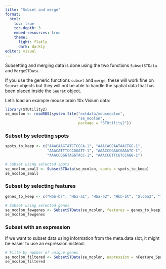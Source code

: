 ```yaml
---
title: "Subset and merge"
format: 
  html:
    toc: true
    toc-depth: 3
    embed-resources: true
    theme:
      light: flatly
      dark: darkly
editor: visual
---
```


Subsetting and merging data is done using the two functions `SubsetSTData` and `MergeSTData`.

If you use the generic functions `subset` and `merge`, these will work fine on `Seurat` objects but they will not be able to handle the spatial data that has been placed inside the `Seurat` object.

Let's load an example mouse brain 10x Visium data:

```r
library(STUtility2)
se_mcolon <- readRDS(system.file("extdata/mousecolon", 
                                 "se_mcolon", 
                                 package = "STUtility2"))
```

### Subset by selecting spots

```r
spots_to_keep <- c("AAACAAGTATCTCCCA-1", "AAACACCAATAACTGC-1", 
                   "AAACATTTCCCGGATT-1", "AAACCCGAACGAAATC-1", 
                   "AAACCGGGTAGGTACC-1", "AAACCGTTCGTCCAGG-1")

# Subset using selected spots
se_mcolon_small <- SubsetSTData(se_mcolon, spots = spots_to_keep)
se_mcolon_small
```

### Subset by selecting features

```r
genes_to_keep <- c("Hbb-bs", "Hba-a1", "Hba-a2", "Hbb-bt", "Slc6a3", "Th")

# Subset using selected genes
se_mcolon_fewgenes <- SubsetSTData(se_mcolon, features = genes_to_keep)
se_mcolon_fewgenes
```

### Subset with an expression

If we want to subset data using information from the meta.data slot, it might be easier to use an expression instead.

```r
# Filte by number of unique genes
se_mcolon_filtered <- SubsetSTData(se_mcolon, expression = nFeature_Spatial > 20)
se_mcolon_filtered
```
